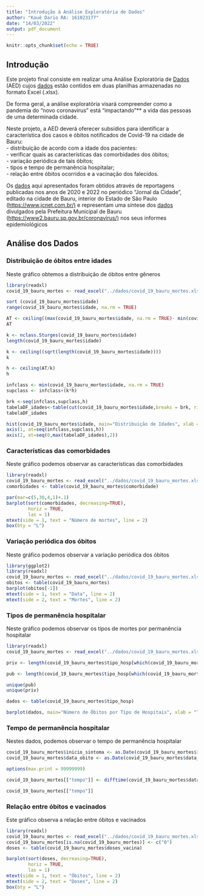 ```yaml
---
title: "Introdução à Análise Exploratória de Dados"
author: "Kauê Dario RA: 161023177"
date: "14/03/2022"
output: pdf_document
---
```


```r
knitr::opts_chunk$set(echo = TRUE)
```

## Introdução

Este projeto final consiste em realizar uma Análise Exploratória de [Dados](https://moodle.unesp.br/mod/folder/view.php?id=76521 "Dados") (AED) cujos [dados](https://moodle.unesp.br/mod/folder/view.php?id=76521 "Dados") estão contidos em duas planilhas armazenadas no formato Excel (.xlsx).

De forma geral, a análise exploratória visará compreender como a pandemia do "novo coronavírus" está "impactando"\*\* a vida das pessoas de uma determinada cidade.

Neste projeto, a AED deverá oferecer subsídios para identificar a característica dos casos e óbitos notificados de Covid-19 na cidade de Bauru:\
- distribuição de acordo com a idade dos pacientes:\
- verificar quais as características das comorbidades dos óbitos;\
- variação periódica de tais óbitos;\
- tipos e tempo de permanência hospitalar;\
- relação entre óbitos ocorridos e a vacinação dos falecidos.

Os [dados](https://moodle.unesp.br/mod/folder/view.php?id=76521 "Dados") aqui apresentados foram obtidos através de reportagens publicadas nos anos de 2020 e 2022 no periódico "Jornal da Cidade", editado na cidade de Bauru, interior do Estado de São Paulo (<https://www.jcnet.com.br/)> e representam uma síntese dos [dados](https://moodle.unesp.br/mod/folder/view.php?id=76521 "Dados") divulgados pela Prefeitura Municipal de Bauru (<https://www2.bauru.sp.gov.br/coronavirus/)> nos seus informes epidemiológicos

## Análise dos Dados

### **Distribuição de óbitos entre idades**

Neste gráfico obtemos a distribuição de óbitos entre gêneros

```r
library(readxl)
covid_19_bauru_mortes <- read_excel("../dados/covid_19_bauru_mortes.xlsx")

sort (covid_19_bauru_mortes$idade)
range(covid_19_bauru_mortes$idade, na.rm = TRUE)

AT <- ceiling((max(covid_19_bauru_mortes$idade, na.rm = TRUE)- min(covid_19_bauru_mortes$idade, na.rm = TRUE)))
AT

k <- nclass.Sturges(covid_19_bauru_mortes$idade)
length(covid_19_bauru_mortes$idade)

k <- ceiling((sqrt(length(covid_19_bauru_mortes$idade))))
k

h <- ceiling(AT/k)
h

infclass <- min(covid_19_bauru_mortes$idade, na.rm = TRUE)
supclass <- infclass+(k*h)

brk <-seq(infclass,supclass,h)
tabelaDF_idades<-table(cut(covid_19_bauru_mortes$idade,breaks = brk, right = FALSE))
tabelaDF_idades

hist(covid_19_bauru_mortes$idade, main="Distribuição de Idades", xlab = "Idades", ylab = "Frequência")
axis(1, at=seq(infclass,supclass,h))
axis(2, at=seq(0,max(tabelaDF_idades),2))
```

### **Características das comorbidades**

Neste gráfico podemos observar as características das comorbidades

```r
library(readxl)
covid_19_bauru_mortes <- read_excel("../dados/covid_19_bauru_mortes.xlsx")
comorbidades <- table(covid_19_bauru_mortes$comorbidade)

par(mar=c(5,30,4,1)+.1)
barplot(sort(comorbidades, decreasing=TRUE),
        horiz = TRUE,
        las = 1)
mtext(side = 1, text = "Número de mortes", line = 2)
box(bty = "L")
```

### Variação periódica dos óbitos

Neste gráfico podemos observar a variação periódica dos óbitos

```r
library(ggplot2)
library(readxl)
covid_19_bauru_mortes <- read_excel("../dados/covid_19_bauru_mortes.xlsx", range=cell_cols("G:G"), col_types=c("date"))
obitos <- table(covid_19_bauru_mortes)
barplot(obitos[-1])
mtext(side = 1, text = "Data", line = 2)
mtext(side = 2, text = "Mortes", line = 2)

```

### Tipos de permanência hospitalar

Neste gráfico podemos observar os tipos de mortes por permanência hospitalar

```r
library(readxl)
covid_19_bauru_mortes <- read_excel("../dados/covid_19_bauru_mortes.xlsx")

priv <- length(covid_19_bauru_mortes$tipo_hosp[which(covid_19_bauru_mortes$tipo_hosp=="privado")])

pub <- length(covid_19_bauru_mortes$tipo_hosp[which(covid_19_bauru_mortes$tipo_hosp=="público")])

unique(pub)
unique(priv)

dados <- table(covid_19_bauru_mortes$tipo_hosp)

barplot(dados, main="Número de Óbitos por Tipo de Hospitais", xlab = "Tipo de hospitais", ylab = "Total")

```

### Tempo de permanência hospitalar

Nestes dados, podemos observar o tempo de permanência hospitalar

```r
covid_19_bauru_mortes$inicio_sintoma <- as.Date(covid_19_bauru_mortes$inicio_sintoma)
covid_19_bauru_mortes$data_obito <- as.Date(covid_19_bauru_mortes$data_obito)

options(max.print = 99999999)

covid_19_bauru_mortes[["tempo"]] <- difftime(covid_19_bauru_mortes$data_obito, covid_19_bauru_mortes$inicio_sintoma, units = "days")

covid_19_bauru_mortes[["tempo"]]
```

### Relação entre óbitos e vacinados

Este gráfico observa a relação entre óbitos e vacinados

```r
library(readxl)
covid_19_bauru_mortes <- read_excel("../dados/covid_19_bauru_mortes.xlsx", col_types=c("text"))
covid_19_bauru_mortes[is.na(covid_19_bauru_mortes)] <- c("0")
doses <- table(covid_19_bauru_mortes$doses_vacina)

barplot(sort(doses, decreasing=TRUE),
        horiz = TRUE,
        las = 1)
mtext(side = 1, text = "Óbitos", line = 2)
mtext(side = 2, text = "Doses", line = 2)
box(bty = "L")
```
